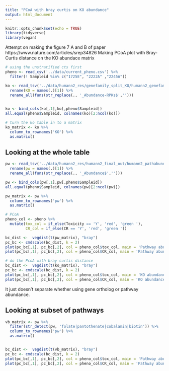 ```yaml
---
title: "PCoA with bray curtis on KO abundance"
output: html_document
---
```


```r
knitr::opts_chunk$set(echo = TRUE)  
library(tidyverse)
library(vegan)
```

Attempt on making the figure 7 A and B of paper https://www.nature.com/articles/srep34826
Making PCoA plot with Bray-Curtis distance on the KO abundace matrix

```r
# using the unstratified cts first
pheno <- read_csv('../data/current_pheno.csv') %>% 
  filter(! Sampleid %in% c("1725E", "2222A" ,"2245A"))

ko <- read_tsv('../data/humann2_res/genefamily_split_KO/humann2_genefamilies_KO_regroup_relab_unstratified.tsv') %>% 
  rename(KO = names(.)[1]) %>% 
  rename_all(funs(str_replace(., '_Abundance-RPKs$',''))) 
  

ko <- bind_cols(ko[,1],ko[,pheno$Sampleid]) 
all.equal(pheno$Sampleid, colnames(ko)[2:ncol(ko)])

# turn the ko table in to a matrix
ko_matrix <- ko %>% 
  column_to_rownames('KO') %>% 
  as.matrix()
```

## Looking at the whole table

```r
pw <- read_tsv('../data/humann2_res/humann2_final_out/humann2_pathabundance_relab_unstratified.tsv') %>% 
  rename(pw = names(.)[1]) %>% 
  rename_all(funs(str_replace(., '_Abundance$',''))) 

pw <- bind_cols(pw[,1],pw[,pheno$Sampleid]) 
all.equal(pheno$Sampleid, colnames(pw)[2:ncol(pw)])

pw_matrix <- pw %>% 
  column_to_rownames('pw') %>% 
  as.matrix()
```

```r
# PCoA
pheno_col <- pheno %>% 
  mutate(tox_col = if_else(Toxicity == 'Y', 'red', 'green '),
         CR_col = if_else(CR == 'Y', 'red', 'green '))

bc_dist <-  vegdist(t(pw_matrix), "bray")
pc_bc <- cmdscale(bc_dist, k = 2)
plot(pc_bc[,1], pc_bc[,2], col = pheno_col$tox_col, main = 'Pathway abundance color by tox')
plot(pc_bc[,1], pc_bc[,2], col = pheno_col$CR_col, main = 'Pathway abundance color by CR')
```

```r
# do the PcoA with bray curtis distance  
bc_dist <-  vegdist(t(ko_matrix), "bray")
pc_bc <- cmdscale(bc_dist, k = 2)
plot(pc_bc[,1], pc_bc[,2], col = pheno_col$tox_col, main = 'KO abundance color by tox')
plot(pc_bc[,1], pc_bc[,2], col = pheno_col$CR_col, main = 'KO abundance color by CR')
```

It just doesn't separate whether using gene ortholog or pathway abundance.       

## Looking at subset of pathways

```r
vb_matrix <- pw %>% 
  filter(str_detect(pw, 'folate|pantothenate|cobalamin|biotin')) %>% 
  column_to_rownames('pw') %>% 
  as.matrix()


bc_dist <-  vegdist(t(vb_matrix), "bray")
pc_bc <- cmdscale(bc_dist, k = 2)
plot(pc_bc[,1], pc_bc[,2], col = pheno_col$tox_col, main = 'Pathway abundance color by tox')
plot(pc_bc[,1], pc_bc[,2], col = pheno_col$CR_col, main = 'Pathway abundance color by CR')

```

